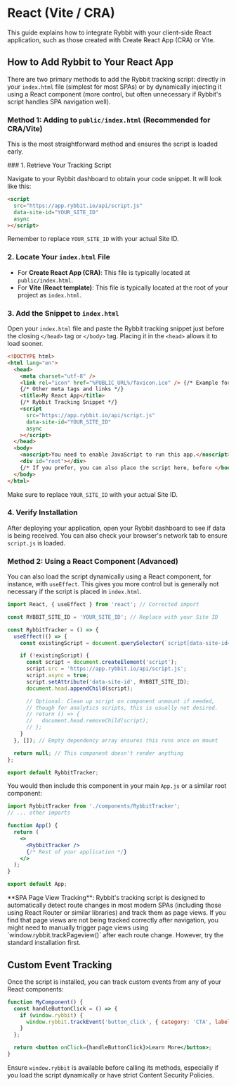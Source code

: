 
# React (Vite / CRA)

This guide explains how to integrate Rybbit with your client-side React application, such as those created with Create React App (CRA) or Vite.

## How to Add Rybbit to Your React App

There are two primary methods to add the Rybbit tracking script: directly in your `index.html` file (simplest for most SPAs) or by dynamically injecting it using a React component (more control, but often unnecessary if Rybbit's script handles SPA navigation well).

### Method 1: Adding to `public/index.html` (Recommended for CRA/Vite)

This is the most straightforward method and ensures the script is loaded early.

<Steps>
### 1. Retrieve Your Tracking Script

Navigate to your Rybbit dashboard to obtain your code snippet. It will look like this:

```html
<script
  src="https://app.rybbit.io/api/script.js"
  data-site-id="YOUR_SITE_ID"
  async
></script>
```
Remember to replace `YOUR_SITE_ID` with your actual Site ID.

### 2. Locate Your `index.html` File

-   For **Create React App (CRA)**: This file is typically located at `public/index.html`.
-   For **Vite (React template)**: This file is typically located at the root of your project as `index.html`.

### 3. Add the Snippet to `index.html`

Open your `index.html` file and paste the Rybbit tracking snippet just before the closing `</head>` tag or `</body>` tag. Placing it in the `<head>` allows it to load sooner.

```html filename="public/index.html (CRA) or index.html (Vite)"
<!DOCTYPE html>
<html lang="en">
  <head>
    <meta charset="utf-8" />
    <link rel="icon" href="%PUBLIC_URL%/favicon.ico" /> {/* Example for CRA */}
    {/* Other meta tags and links */}
    <title>My React App</title>
    {/* Rybbit Tracking Snippet */}
    <script
      src="https://app.rybbit.io/api/script.js"
      data-site-id="YOUR_SITE_ID"
      async
    ></script>
  </head>
  <body>
    <noscript>You need to enable JavaScript to run this app.</noscript>
    <div id="root"></div>
    {/* If you prefer, you can also place the script here, before </body> */}
  </body>
</html>
```
Make sure to replace `YOUR_SITE_ID` with your actual Site ID.

### 4. Verify Installation

After deploying your application, open your Rybbit dashboard to see if data is being received. You can also check your browser's network tab to ensure `script.js` is loaded.
</Steps>

### Method 2: Using a React Component (Advanced)

You can also load the script dynamically using a React component, for instance, with `useEffect`. This gives you more control but is generally not necessary if the script is placed in `index.html`.

```jsx filename="src/components/RybbitTracker.jsx"
import React, { useEffect } from 'react'; // Corrected import

const RYBBIT_SITE_ID = 'YOUR_SITE_ID'; // Replace with your Site ID

const RybbitTracker = () => {
  useEffect(() => {
    const existingScript = document.querySelector(`script[data-site-id="${RYBBIT_SITE_ID}"]`);

    if (!existingScript) {
      const script = document.createElement('script');
      script.src = 'https://app.rybbit.io/api/script.js';
      script.async = true;
      script.setAttribute('data-site-id', RYBBIT_SITE_ID);
      document.head.appendChild(script);

      // Optional: Clean up script on component unmount if needed,
      // though for analytics scripts, this is usually not desired.
      // return () => {
      //   document.head.removeChild(script);
      // };
    }
  }, []); // Empty dependency array ensures this runs once on mount

  return null; // This component doesn't render anything
};

export default RybbitTracker;
```
You would then include this component in your main `App.js` or a similar root component:
```jsx filename="src/App.js"
import RybbitTracker from './components/RybbitTracker';
// ... other imports

function App() {
  return (
    <>
      <RybbitTracker />
      {/* Rest of your application */}
    </>
  );
}

export default App;
```

<Callout type="info">
  **SPA Page View Tracking**: Rybbit's tracking script is designed to automatically detect route changes in most modern SPAs (including those using React Router or similar libraries) and track them as page views. If you find that page views are not being tracked correctly after navigation, you might need to manually trigger page views using `window.rybbit.trackPageview()` after each route change. However, try the standard installation first.
</Callout>

## Custom Event Tracking

Once the script is installed, you can track custom events from any of your React components:

```jsx
function MyComponent() {
  const handleButtonClick = () => {
    if (window.rybbit) {
      window.rybbit.trackEvent('button_click', { category: 'CTA', label: 'Learn More' });
    }
  };

  return <button onClick={handleButtonClick}>Learn More</button>;
}
```

Ensure `window.rybbit` is available before calling its methods, especially if you load the script dynamically or have strict Content Security Policies.